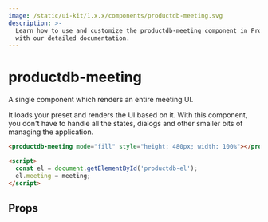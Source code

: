 ```yaml
---
image: /static/ui-kit/1.x.x/components/productdb-meeting.svg
description: >-
  Learn how to use and customize the productdb-meeting component in ProductDB's UI Kit
  with our detailed documentation.
---
```


# productdb-meeting

A single component which renders an entire meeting UI.

It loads your preset and renders the UI based on it.
With this component, you don't have to handle all the states,
dialogs and other smaller bits of managing the application.

```html
<productdb-meeting mode="fill" style="height: 480px; width: 100%"></productdb-meeting>

<script>
  const el = document.getElementById('productdb-el');
  el.meeting = meeting;
</script>
```

## Props

<PropsTable of="productdb-meeting" />

<head>
  <title>UI Kit productdb-meeting</title>
</head>
